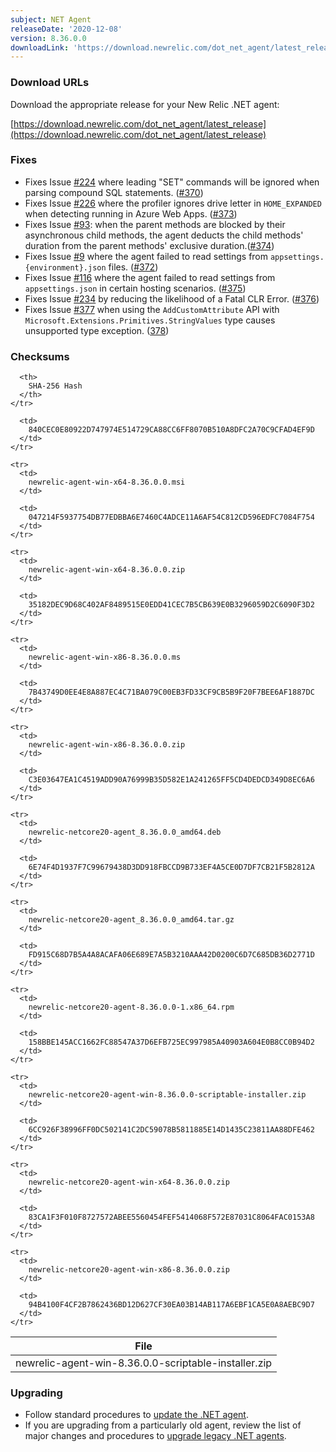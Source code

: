 ```yaml
---
subject: NET Agent
releaseDate: '2020-12-08'
version: 8.36.0.0
downloadLink: 'https://download.newrelic.com/dot_net_agent/latest_release'
---
```


### Download URLs

Download the appropriate release for your New Relic .NET agent:

[https://download.newrelic.com/dot_net_agent/latest_release](https://download.newrelic.com/dot_net_agent/latest_release)

### Fixes

* Fixes Issue [#224](https://github.com/newrelic/newrelic-dotnet-agent/issues/224) where leading "SET" commands will be ignored when parsing compound SQL statements. ([#370](https://github.com/newrelic/newrelic-dotnet-agent/pull/370))
* Fixes Issue [#226](https://github.com/newrelic/newrelic-dotnet-agent/issues/226) where the profiler ignores drive letter in `HOME_EXPANDED` when detecting running in Azure Web Apps. ([#373](https://github.com/newrelic/newrelic-dotnet-agent/pull/373))
* Fixes Issue [#93](https://github.com/newrelic/newrelic-dotnet-agent/issues/93): when the parent methods are blocked by their asynchronous child methods, the agent deducts the child methods' duration from the parent methods' exclusive duration.([#374](https://github.com/newrelic/newrelic-dotnet-agent/pull/374))
* Fixes Issue [#9](https://github.com/newrelic/newrelic-dotnet-agent/issues/9) where the agent failed to read settings from `appsettings.{environment}.json` files. ([#372](https://github.com/newrelic/newrelic-dotnet-agent/pull/372))
* Fixes Issue [#116](https://github.com/newrelic/newrelic-dotnet-agent/issues/116) where the agent failed to read settings from `appsettings.json` in certain hosting scenarios. ([#375](https://github.com/newrelic/newrelic-dotnet-agent/pull/375))
* Fixes Issue [#234](https://github.com/newrelic/newrelic-dotnet-agent/issues/234) by reducing the likelihood of a Fatal CLR Error. ([#376](https://github.com/newrelic/newrelic-dotnet-agent/pull/376))
* Fixes Issue [#377](https://github.com/newrelic/newrelic-dotnet-agent/issues/377) when using the `AddCustomAttribute` API with `Microsoft.Extensions.Primitives.StringValues` type causes unsupported type exception. ([378](https://github.com/newrelic/newrelic-dotnet-agent/pull/378))

### Checksums

<Table>
  <thead>
    <tr>
      <th>
        File
      </th>

      <th>
        SHA-256 Hash
      </th>
    </tr>
  </thead>

  <tbody>
    <tr>
      <td>
        newrelic-agent-win-8.36.0.0-scriptable-installer.zip
      </td>

      <td>
        840CEC0E80922D747974E514729CA88CC6FF8070B510A8DFC2A70C9CFAD4EF9D
      </td>
    </tr>

    <tr>
      <td>
        newrelic-agent-win-x64-8.36.0.0.msi
      </td>

      <td>
        047214F5937754DB77EDBBA6E7460C4ADCE11A6AF54C812CD596EDFC7084F754
      </td>
    </tr>

    <tr>
      <td>
        newrelic-agent-win-x64-8.36.0.0.zip
      </td>

      <td>
        35182DEC9D68C402AF8489515E0EDD41CEC7B5CB639E0B3296059D2C6090F3D2
      </td>
    </tr>

    <tr>
      <td>
        newrelic-agent-win-x86-8.36.0.0.ms
      </td>

      <td>
        7B43749D0EE4E8A887EC4C71BA079C00EB3FD33CF9CB5B9F20F7BEE6AF1887DC
      </td>
    </tr>

    <tr>
      <td>
        newrelic-agent-win-x86-8.36.0.0.zip
      </td>

      <td>
        C3E03647EA1C4519ADD90A76999B35D582E1A241265FF5CD4DEDCD349D8EC6A6
      </td>
    </tr>

    <tr>
      <td>
        newrelic-netcore20-agent_8.36.0.0_amd64.deb
      </td>

      <td>
        6E74F4D1937F7C99679438D3DD918FBCCD9B733EF4A5CE0D7DF7CB21F5B2812A
      </td>
    </tr>

    <tr>
      <td>
        newrelic-netcore20-agent_8.36.0.0_amd64.tar.gz
      </td>

      <td>
        FD915C68D7B5A4A8ACAFA06E689E7A5B3210AAA42D0200C6D7C685DB36D2771D
      </td>
    </tr>

    <tr>
      <td>
        newrelic-netcore20-agent-8.36.0.0-1.x86_64.rpm
      </td>

      <td>
        158BBE145ACC1662FC88547A37D6EFB725EC997985A40903A604E0B8CC0B94D2
      </td>
    </tr>

    <tr>
      <td>
        newrelic-netcore20-agent-win-8.36.0.0-scriptable-installer.zip
      </td>

      <td>
        6CC926F38996FF0DC502141C2DC59078B5811885E14D1435C23811AA88DFE462
      </td>
    </tr>

    <tr>
      <td>
        newrelic-netcore20-agent-win-x64-8.36.0.0.zip
      </td>

      <td>
        83CA1F3F010F8727572ABEE5560454FEF5414068F572E87031C8064FAC0153A8
      </td>
    </tr>

    <tr>
      <td>
        newrelic-netcore20-agent-win-x86-8.36.0.0.zip
      </td>

      <td>
        94B4100F4CF2B7862436BD12D627CF30EA03B14AB117A6EBF1CA5E0A8AEBC9D7
      </td>
    </tr>
  </tbody>
</Table>

### Upgrading

* Follow standard procedures to [update the .NET agent](/docs/agents/net-agent/installation-configuration/update-net-agent).
* If you are upgrading from a particularly old agent, review the list of major changes and procedures to [upgrade legacy .NET agents](/docs/agents/net-agent/troubleshooting/upgrade-legacy-net-agents).
